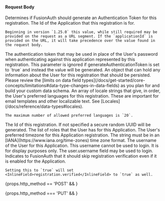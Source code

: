
#### Request Body

<APIBlock>
  <APIField name="generateAuthenticationToken" type="Boolean" optional defaults="false">
    Determines if FusionAuth should generate an Authentication Token for this registration.
  </APIField>
  <APIField name="registration.applicationId" type="UUID" required>
    The Id of the Application that this registration is for.

    Beginning in version `1.25.0` this value, while still required may be provided on the request as a URL segment. If the `applicationId` is provided on the URL, it will take precedence over the value found in the request body.
  </APIField>
  <APIField name="registration.authenticationToken" type="String" optional>
    The authentication token that may be used in place of the User's password when authenticating against this application represented by this registration. This parameter is ignored if <InlineField>generateAuthenticationToken</InlineField> is set to `true` and instead the value will be generated.
  </APIField>
  <APIField name="registration.data" type="Object" optional>
    An object that can hold any information about the User for this registration that should be persisted. Please review the [limits on data field types](/docs/get-started/core-concepts/limitations#data-type-changes-in-data-fields) as you plan for and build your custom data schema.
  </APIField>
  <APIField name="registration.preferredLanguages" type="Array<String>" optional>
    An array of locale strings that give, in order, the User's preferred languages for this registration. These are important for email templates and other localizable text. See [Locales](/docs/reference/data-types#locales).

    The maximum number of allowed preferred languages is `20`.
  </APIField>
  <APIField name="registration.id" type="UUID" optional defaults="secure random UUID" renderif={props.http_method === 'POST'}>
    The Id of this registration. If not specified a secure random UUID will be generated.
  </APIField>
  <APIField name="registration.roles" type="Array<String>" optional>
    The list of roles that the User has for this Application.
  </APIField>
  <APIField name="registration.timezone" type="String" optional>
    The User's preferred timezone for this Application registration. The string must be in an [IANA](https://www.iana.org/time-zones) time zone format.
  </APIField>
  <APIField name="registration.username" type="String" optional>
    The username of the User for this Application. This username cannot be used to login. It is for display purposes only. The <InlineField>user.username</InlineField> field may be used to login.
  </APIField>
  <APIField name="skipRegistrationVerification" type="Boolean" optional defaults="false" renderif={props.http_method === 'POST'}>
    Indicates to FusionAuth that it should skip registration verification even if it is enabled for the Application.

    Setting this to `true` will set <InlineField>registration.verified</InlineField> to `true` as well.
  </APIField>
</APIBlock>

{props.http_method == 'POST' && <JSON title="Example Request JSON" src="user-registrations/create-request.json" /> }

{props.http_method === 'PUT' && <JSON title="Example Request JSON" src="user-registrations/update-request.json" /> }
